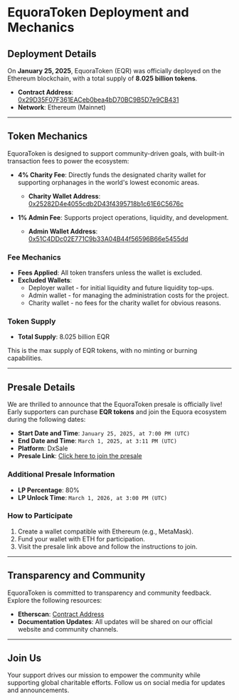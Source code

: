 # EquoraToken Deployment and Mechanics

## Deployment Details

On **January 25, 2025**, EquoraToken (EQR) was officially deployed on the Ethereum blockchain, with a total supply of **8.025 billion tokens**.

- **Contract Address**: [0x29D35F07F361EACeb0bea4bD70BC9B5D7e9CB431](https://etherscan.io/token/0x29D35F07F361EACeb0bea4bD70BC9B5D7e9CB431)  
- **Network**: Ethereum (Mainnet)

---

## Token Mechanics

EquoraToken is designed to support community-driven goals, with built-in transaction fees to power the ecosystem:

- **4% Charity Fee**: Directly funds the designated charity wallet for supporting orphanages in the world's lowest economic areas.
  - **Charity Wallet Address**: [0x25282D4e4055cdb2D43f4395718b1c61E6C5676c](https://etherscan.io/address/0x25282D4e4055cdb2D43f4395718b1c61E6C5676c)

- **1% Admin Fee**: Supports project operations, liquidity, and development.
  - **Admin Wallet Address**: [0x51C4DDc02E771C9b33A04B44f56596B66e5455dd](https://etherscan.io/address/0x51C4DDc02E771C9b33A04B44f56596B66e5455dd)

### Fee Mechanics

- **Fees Applied**: All token transfers unless the wallet is excluded.
- **Excluded Wallets**:
  - Deployer wallet - for initial liquidity and future liquidity top-ups.
  - Admin wallet - for managing the administration costs for the project. 
  - Charity wallet - no fees for the charity wallet for obvious reasons. 

### Token Supply

- **Total Supply**: 8.025 billion EQR

This is the max supply of EQR tokens, with no minting or burning capabilities.

---

## Presale Details

We are thrilled to announce that the EquoraToken presale is officially live! Early supporters can purchase **EQR tokens** and join the Equora ecosystem during the following dates:

- **Start Date and Time**: `January 25, 2025, at 7:00 PM (UTC)`
- **End Date and Time**: `March 1, 2025, at 3:11 PM (UTC)`
- **Platform**: DxSale  
- **Presale Link**: [Click here to join the presale](https://www.dx.app/dxsale/view?address=0x4895Ed0eE83a16855620102f9E47b77306d1D080&chain=1)

### Additional Presale Information

- **LP Percentage**: 80%  
- **LP Unlock Time**: `March 1, 2026, at 3:00 PM (UTC)`

### How to Participate

1. Create a wallet compatible with Ethereum (e.g., MetaMask).
2. Fund your wallet with ETH for participation.
3. Visit the presale link above and follow the instructions to join.

---

## Transparency and Community

EquoraToken is committed to transparency and community feedback. Explore the following resources:

- **Etherscan**: [Contract Address](https://etherscan.io/token/0x29D35F07F361EACeb0bea4bD70BC9B5D7e9CB431)
- **Documentation Updates**: All updates will be shared on our official website and community channels.

---

## Join Us

Your support drives our mission to empower the community while supporting global charitable efforts. Follow us on social media for updates and announcements.
